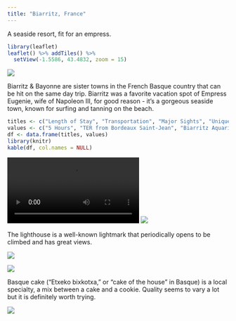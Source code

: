 ```yaml
---
title: "Biarritz, France"
---
```


A seaside resort, fit for an empress.

```r
library(leaflet)
leaflet() %>% addTiles() %>%
  setView(-1.5586, 43.4832, zoom = 15)
```
![](images/Biarritz/biarritz6.png)

Biarritz & Bayonne are sister towns in the French Basque country that can be hit on the same day trip. Biarritz was a favorite vacation spot of Empress Eugenie, wife of Napoleon III, for good reason - it's a gorgeous seaside town, known for surfing and tanning on the beach.

```r
titles <- c("Length of Stay", "Transportation", "Major Sights", "Unique Foods", "Restaurant Recommendations")
values <- c("5 Hours", "TER from Bordeaux Saint-Jean", "Biarritz Aquarium, Lighthouse", "Basque Cake", "N/A")
df <- data.frame(titles, values)
library(knitr)
kable(df, col.names = NULL)
```

![](images/Biarritz/biarritz3.mov)
![](images/Biarritz/biarritz1.png)

The lighthouse is a well-known lightmark that periodically opens to be climbed and has great views.

![](images/Biarritz/biarritz7.png)

![](images/Biarritz/biarritz4.png)

Basque cake ("Etxeko bixkotxa," or "cake of the house" in Basque) is a local specialty, a mix between a cake and a cookie. Quality seems to vary a lot but it is definitely worth trying.

![](images/Biarritz/biarritz8.png)